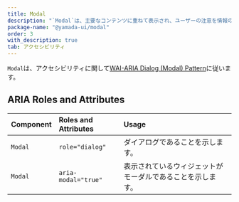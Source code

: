 ```yaml
---
title: Modal
description: "`Modal`は、主要なコンテンツに重ねて表示され、ユーザーの注意を情報のみに集中させるコンポーネントです。"
package-name: "@yamada-ui/modal"
order: 3
with_description: true
tab: アクセシビリティ
---
```


`Modal`は、アクセシビリティに関して[WAI-ARIA Dialog (Modal) Pattern](https://www.w3.org/WAI/ARIA/apg/patterns/dialog-modal/)に従います。

## ARIA Roles and Attributes

| Component | Roles and Attributes | Usage                                                      |
| :-------- | :------------------- | :--------------------------------------------------------- |
| `Modal`   | `role="dialog"`      | ダイアログであることを示します。                           |
| `Modal`   | `aria-modal="true"`  | 表示されているウィジェットがモーダルであることを示します。 |

